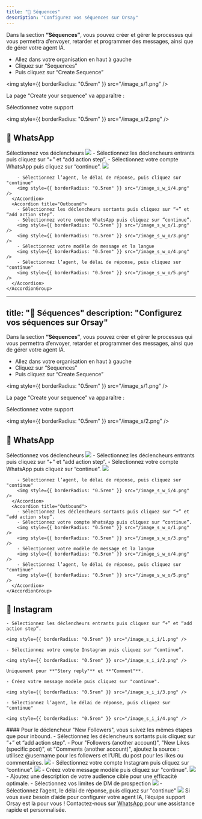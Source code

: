 ```yaml
---
title: "📢 Séquences"
description: "Configurez vos séquences sur Orsay"
---
```


Dans la section **“Séquences”**, vous pouvez créer et gérer le processus qui vous permettra d’envoyer, retarder et programmer des messages, ainsi que de gérer votre agent IA.

- Allez dans votre organisation en haut à gauche
- Cliquez sur “Sequences”
- Puis cliquez sur “Create Sequence”

<img style={{ borderRadius: "0.5rem" }} src="/image_s/1.png" />

La page “Create your sequence” va apparaître :

Sélectionnez votre support

<img style={{ borderRadius: "0.5rem" }} src="/image_s/2.png" />

## 💬 WhatsApp

<AccordionGroup>
  <Accordion title="Créer des séquences WhatsApp">
    Sélectionnez vos déclencheurs
    <img style={{ borderRadius: "0.5rem" }} src="/image_s_w_i/2.png" />
    <AccordionGroup>
      <Accordion title="Inbound">
        - Sélectionnez les déclencheurs entrants puis cliquez sur “+” et “add action step”.
        - Sélectionnez votre compte WhatsApp puis cliquez sur “continue”.
        <img style={{ borderRadius: "0.5rem" }} src="/image_s_w_i/3.png" />

        - Sélectionnez l’agent, le délai de réponse, puis cliquez sur "continue"
        <img style={{ borderRadius: "0.5rem" }} src="/image_s_w_i/4.png" />
      </Accordion>
      <Accordion title="Outbound">
        - Sélectionnez les déclencheurs sortants puis cliquez sur “+” et “add action step”.
        - Sélectionnez votre compte WhatsApp puis cliquez sur “continue”.
        <img style={{ borderRadius: "0.5rem" }} src="/image_s_w_o/1.png" />
        <img style={{ borderRadius: "0.5rem" }} src="/image_s_w_o/3.png" />
        - Sélectionnez votre modèle de message et la langue
        <img style={{ borderRadius: "0.5rem" }} src="/image_s_w_o/4.png" />
        - Sélectionnez l’agent, le délai de réponse, puis cliquez sur "continue"
        <img style={{ borderRadius: "0.5rem" }} src="/image_s_w_o/5.png" />
      </Accordion>
    </AccordionGroup>

  </Accordion>
</AccordionGroup>

---
title: "📢 Séquences"
description: "Configurez vos séquences sur Orsay"
---

Dans la section **“Séquences”**, vous pouvez créer et gérer le processus qui vous permettra d’envoyer, retarder et programmer des messages, ainsi que de gérer votre agent IA.

- Allez dans votre organisation en haut à gauche
- Cliquez sur “Sequences”
- Puis cliquez sur “Create Sequence”

<img style={{ borderRadius: "0.5rem" }} src="/image_s/1.png" />

La page “Create your sequence” va apparaître :

Sélectionnez votre support

<img style={{ borderRadius: "0.5rem" }} src="/image_s/2.png" />

## 💬 WhatsApp

<AccordionGroup>
  <Accordion title="Créer des séquences WhatsApp">
    Sélectionnez vos déclencheurs
    <img style={{ borderRadius: "0.5rem" }} src="/image_s_w_i/2.png" />
    <AccordionGroup>
      <Accordion title="Inbound">
        - Sélectionnez les déclencheurs entrants puis cliquez sur “+” et “add action step”.
        - Sélectionnez votre compte WhatsApp puis cliquez sur “continue”.
        <img style={{ borderRadius: "0.5rem" }} src="/image_s_w_i/3.png" />

        - Sélectionnez l’agent, le délai de réponse, puis cliquez sur "continue"
        <img style={{ borderRadius: "0.5rem" }} src="/image_s_w_i/4.png" />
      </Accordion>
      <Accordion title="Outbound">
        - Sélectionnez les déclencheurs sortants puis cliquez sur “+” et “add action step”.
        - Sélectionnez votre compte WhatsApp puis cliquez sur “continue”.
        <img style={{ borderRadius: "0.5rem" }} src="/image_s_w_o/1.png" />
        <img style={{ borderRadius: "0.5rem" }} src="/image_s_w_o/3.png" />
        - Sélectionnez votre modèle de message et la langue
        <img style={{ borderRadius: "0.5rem" }} src="/image_s_w_o/4.png" />
        - Sélectionnez l’agent, le délai de réponse, puis cliquez sur "continue"
        <img style={{ borderRadius: "0.5rem" }} src="/image_s_w_o/5.png" />
      </Accordion>
    </AccordionGroup>

  </Accordion>
</AccordionGroup>

## 📸 Instagram

<AccordionGroup>
  <Accordion title="Créer des séquences Instagram Inbounds">
  
    - Sélectionnez les déclencheurs entrants puis cliquez sur “+” et “add action step”.
  
    <img style={{ borderRadius: "0.5rem" }} src="/image_s_i_i/1.png" />
  
    - Sélectionnez votre compte Instagram puis cliquez sur “continue”.
  
    <img style={{ borderRadius: "0.5rem" }} src="/image_s_i_i/2.png" />
  
    Uniquement pour **"Story reply"** et **"Comment"**.

    - Créez votre message modèle puis cliquez sur "continue".

    <img style={{ borderRadius: "0.5rem" }} src="/image_s_i_i/3.png" />

    - Sélectionnez l’agent, le délai de réponse, puis cliquez sur "continue"

    <img style={{ borderRadius: "0.5rem" }} src="/image_s_i_i/4.png" />

  </Accordion>
  <Accordion title="Créer des séquences Instagram Outbounds">
  #### Pour le déclencheur "New Followers", vous suivez les mêmes étapes que pour inbound.
  - Sélectionnez les déclencheurs sortants puis cliquez sur “+” et “add action step”.
  - Pour "Followers (another account)", "New Likes (specific post)", et "Comments (another account)", ajoutez la source : utilisez @username pour les followers et l’URL du post pour les likes ou commentaires.
<img style={{ borderRadius: "0.5rem" }} src="/image_s_i_o/1.png" />
- Sélectionnez votre compte Instagram puis cliquez sur “continue”.
<img style={{ borderRadius: "0.5rem" }} src="/image_s_i_o/2.png" />
- Créez votre message modèle puis cliquez sur "continue".
<img style={{ borderRadius: "0.5rem" }} src="/image_s_i_o/3.png" />
- Ajoutez une description de votre audience cible pour une efficacité optimale.
- Sélectionnez vos limites de DM de prospection
<img style={{ borderRadius: "0.5rem" }} src="/image_s_i_o/4.png" />
- Sélectionnez l’agent, le délai de réponse, puis cliquez sur "continue"
<img style={{ borderRadius: "0.5rem" }} src="/image_s_i_o/5.png" />
  </Accordion>
</AccordionGroup>

<Note>
  Si vous avez besoin d’aide pour configurer votre agent IA, l’équipe support
  Orsay est là pour vous ! Contactez-nous sur
  <a href="https://wa.me/33780905889" target="_blank">
    WhatsApp
  </a> pour une assistance rapide et personnalisée.
</Note>